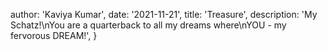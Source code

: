 
  author: 'Kaviya Kumar',
  date: '2021-11-21',
  title: 'Treasure',
  description:
    'My Schatz!\nYou are a quarterback to all my dreams where\nYOU - my fervorous DREAM!',
}
